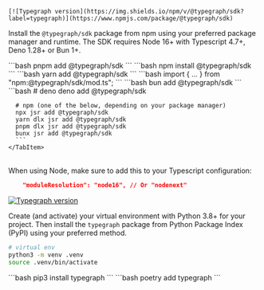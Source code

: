 
<SDKTabs>
  <TabItem value="typescript">

    [![Typegraph version](https://img.shields.io/npm/v/@typegraph/sdk?label=typegraph)](https://www.npmjs.com/package/@typegraph/sdk)

Install the `@typegraph/sdk` package from npm using your preferred package manager and runtime. The SDK requires Node 16+ with Typescript 4.7+, Deno 1.28+ or Bun 1+.

  <TsPmTabs>
    <TabItem value="pnpm">
      ```bash
      pnpm add @typegraph/sdk
      ```
    </TabItem>
    <TabItem value="npm">
      ```bash
      npm install @typegraph/sdk
      ```
    </TabItem>
    <TabItem value="yarn">
      ```bash
      yarn add @typegraph/sdk
      ```
    </TabItem>
    <TabItem value="deno">
      ```bash
      import { ... } from "npm:@typegraph/sdk/mod.ts";
      ```
    </TabItem>
    <TabItem value="bun">
      ```bash
      bun add @typegraph/sdk
      ```
    </TabItem>
    <TabItem value="jsr">
      ```bash
      # deno
      deno add @typegraph/sdk

      # npm (one of the below, depending on your package manager)
      npx jsr add @typegraph/sdk
      yarn dlx jsr add @typegraph/sdk
      pnpm dlx jsr add @typegraph/sdk
      bunx jsr add @typegraph/sdk
      ```
    </TabItem>

  </TsPmTabs>

<br />
When using Node, make sure to add this to your Typescript configuration:

```json
    "moduleResolution": "node16", // Or "nodenext"
```

  </TabItem>
  <TabItem value="python">

[![Typegraph version](https://img.shields.io/pypi/v/typegraph?label=typegraph)](https://pypi.org/project/typegraph/)

Create (and activate) your virtual environment with Python 3.8+ for your project. Then install the `typegraph` package from Python Package Index (PyPI) using your preferred method.

```bash
# virtual env
python3 -m venv .venv
source .venv/bin/activate
```

<PyPmTabs>
  <TabItem value="pip">
  ```bash 
  pip3 install typegraph
  ```
  </TabItem>
  <TabItem value="poetry">
  ```bash 
  poetry add typegraph
  ```
  </TabItem>
</PyPmTabs>

  </TabItem>
</SDKTabs>
